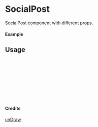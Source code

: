 
<Meta of={SocialPost} title="unDraw/SocialPost" />

# SocialPost

SocialPost component with different props.

#### Example

<Canvas of={SocialPost.Primary} />

## Usage

```ts
import { SocialPost } from "yadl-ui";

const Example = () => {
  return (
      <SocialPost />
  );
};

export default Example;
```

#### Credits
[unDraw](https://undraw.co/illustrations)
